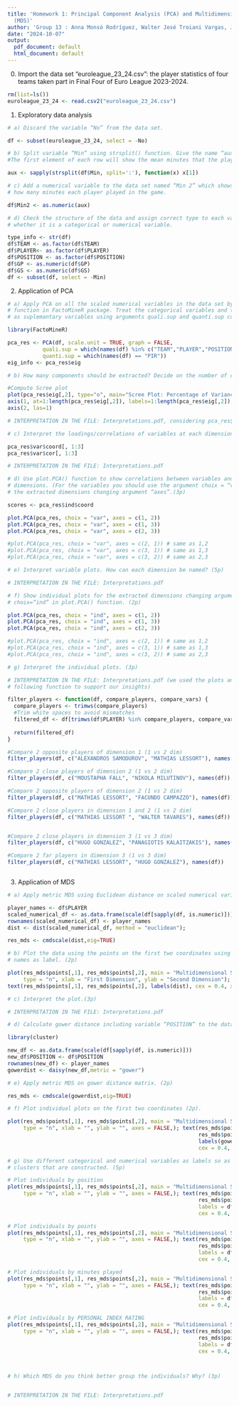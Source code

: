 ```yaml
---
title: 'Homework 1: Principal Component Analysis (PCA) and Multidimensional Scaling
  (MDS)'
author: 'Group 13 : Anna Monsó Rodríguez, Walter José Troiani Vargas, Joan Acero Pousa'
date: "2024-10-07"
output:
  pdf_document: default
  html_document: default
---
```


0. Import the data set “euroleague_23_24.csv”: the player statistics of four teams taken part in Final Four of Euro League 2023-2024.
```r

rm(list=ls())
euroleague_23_24 <- read.csv2("euroleague_23_24.csv")

```

1. Exploratory data analysis

```r
# a) Discard the variable “No” from the data set.

df <- subset(euroleague_23_24, select = -No)

```
 

```r
# b) Split variable “Min” using strsplit() function. Give the name “aux” to the output. 
#The first element of each row will show the mean minutes that the player played in total. (1p)

aux <- sapply(strsplit(df$Min, split=':'), function(x) x[1])


```


```r
# c) Add a numerical variable to the data set named “Min 2” which shows on average 
# how many minutes each player played in the game.

df$Min2 <- as.numeric(aux)

```



```r
# d) Check the structure of the data and assign correct type to each variable considering 
# whether it is a categorical or numerical variable.

type_info <- str(df)
df$TEAM <- as.factor(df$TEAM)
df$PLAYER<- as.factor(df$PLAYER)
df$POSITION <- as.factor(df$POSITION)
df$GP <- as.numeric(df$GP)
df$GS <- as.numeric(df$GS)
df <- subset(df, select = -Min)

```


2. Application of PCA

```r
# a) Apply PCA on all the scaled numerical variables in the data set by using PCA() 
# function in FactoMineR package. Treat the categorical variables and the variable “PIR” 
# as suplemantary variables using arguments quali.sup and quanti.sup correctly. (3p)

library(FactoMineR)

pca_res <- PCA(df, scale.unit = TRUE, graph = FALSE, 
           quali.sup = which(names(df) %in% c("TEAM","PLAYER","POSITION")),  
           quanti.sup = which(names(df) == "PIR")) 
eig_info <- pca_res$eig

```

```r

# b) How many components should be extracted? Decide on the number of components considering eigenvalues. (3p)

#Compute Scree plot
plot(pca_res$eig[,2], type="o", main="Scree Plot: Percentage of Variance by Component", xlab="Number of components", ylab="Percentage of variance", col="blue", pch=16, xaxt="n", yaxt="n")
axis(1, at=1:length(pca_res$eig[,2]), labels=1:length(pca_res$eig[,2]), las=1)
axis(2, las=1)

# INTERPRETATION IN THE FILE: Interpretations.pdf, considering pca_res$eig and the scree plot

```


```r

# c) Interpret the loadings/correlations of variables at each dimension (3p).

pca_res$var$coord[, 1:3]
pca_res$var$cor[, 1:3]

# INTERPRETATION IN THE FILE: Interpretations.pdf

```


```r
# d) Use plot.PCA() function to show correlations between variables and the extracted 
# dimensions. (For the variables you should use the argument choix = “var”). Plot all
# the extracted dimensions changing argument “axes”.(3p)

scores <- pca_res$ind$coord

plot.PCA(pca_res, choix = "var", axes = c(1, 2))
plot.PCA(pca_res, choix = "var", axes = c(1, 3))
plot.PCA(pca_res, choix = "var", axes = c(2, 3)) 

#plot.PCA(pca_res, choix = "var", axes = c(2, 1)) # same as 1,2
#plot.PCA(pca_res, choix = "var", axes = c(3, 1)) # same as 1,3
#plot.PCA(pca_res, choix = "var", axes = c(3, 2)) # same as 2,3


```

```r
# e) Interpret variable plots. How can each dimension be named? (5p)

# INTERPRETATION IN THE FILE: Interpretations.pdf

```


```r
# f) Show individual plots for the extracted dimensions changing argumennt 
# choix=“ind” in plot.PCA() function. (2p)

plot.PCA(pca_res, choix = "ind", axes = c(1, 2))
plot.PCA(pca_res, choix = "ind", axes = c(1, 3))
plot.PCA(pca_res, choix = "ind", axes = c(2, 3)) 

#plot.PCA(pca_res, choix = "ind", axes = c(2, 1)) # same as 1,2
#plot.PCA(pca_res, choix = "ind", axes = c(3, 1)) # same as 1,3
#plot.PCA(pca_res, choix = "ind", axes = c(3, 2)) # same as 2,3


```

```r
# g) Interpret the individual plots. (3p)

# INTERPRETATION IN THE FILE: Interpretations.pdf (we used the plots and the 
# following function to support our insights)

filter_players <- function(df, compare_players, compare_vars) {
  compare_players <- trimws(compare_players)
  #Trim white spaces to avoid mismatches
  filtered_df <- df[trimws(df$PLAYER) %in% compare_players, compare_vars, drop = FALSE]
  
  return(filtered_df)
}

#Compare 2 opposite players of dimension 1 (1 vs 2 dim)
filter_players(df, c("ALEXANDROS SAMODUROV", "MATHIAS LESSORT"), names(df))

#Compare 2 close players of dimension 2 (1 vs 2 dim)
filter_players(df, c("MOUSTAPHA FALL", "NIKOLA MILUTINOV"), names(df))

#Compare 2 opposite players of dimension 2 (1 vs 2 dim)
filter_players(df, c("MATHIAS LESSORT", "FACUNDO CAMPAZZO"), names(df))

#Compare 2 close players in dimension 1 and 2 (1 vs 2 dim)
filter_players(df, c("MATHIAS LESSORT ", "WALTER TAVARES"), names(df))


#Compare 2 close players in dimension 3 (1 vs 3 dim)
filter_players(df, c("HUGO GONZALEZ", "PANAGIOTIS KALAITZAKIS"), names(df))

#Compare 2 far players in dimension 3 (1 vs 3 dim)
filter_players(df, c("MATHIAS LESSORT", "HUGO GONZALEZ"), names(df))



```

3. Application of MDS

```r

# a) Apply metric MDS using Euclidean distance on scaled numerical variables. (2p)

player_names <- df$PLAYER
scaled_numerical_df <- as.data.frame(scale(df[sapply(df, is.numeric)]))
rownames(scaled_numerical_df) <- player_names
dist <- dist(scaled_numerical_df, method = "euclidean");

res_mds <- cmdscale(dist,eig=TRUE) 


```

```r

# b) Plot the data using the points on the first two coordinates using players 
# names as label. (2p)

plot(res_mds$points[,1], res_mds$points[,2], main = "Multidimensional Scaling Plot", 
     type = "n", xlab = "First Dimension", ylab = "Second Dimension"); 
text(res_mds$points[,1], res_mds$points[,2], labels(dist), cex = 0.4, xpd = TRUE)

```

```r

# c) Interpret the plot.(3p)

# INTERPRETATION IN THE FILE: Interpretations.pdf

```


```r

# d) Calculate gower distance including variable “POSITION” to the data matrix. (3p)

library(cluster)

new_df <- as.data.frame(scale(df[sapply(df, is.numeric)]))
new_df$POSITION <- df$POSITION
rownames(new_df) <- player_names
gowerdist <- daisy(new_df,metric = "gower")

```


```r

# e) Apply metric MDS on gower distance matrix. (2p)

res_mds <- cmdscale(gowerdist,eig=TRUE) 


```


```r

# f) Plot individual plots on the first two coordinates (2p).

plot(res_mds$points[,1], res_mds$points[,2], main = "Multidimensional Scaling Plot",
     type = "n", xlab = "", ylab = "", axes = FALSE,); text(res_mds$points[,1],
                                                            res_mds$points[,2], 
                                                            labels(gowerdist), 
                                                            cex = 0.4, xpd = TRUE)


```


```r

# g) Use different categorical and numerical variables as labels so as to explain 
# clusters that are constructed. (5p)

# Plot individuals by position 
plot(res_mds$points[,1], res_mds$points[,2], main = "Multidimensional Scaling Plot",
     type = "n", xlab = "", ylab = "", axes = FALSE,); text(res_mds$points[,1], 
                                                            res_mds$points[,2], 
                                                            labels = df$POSITION, 
                                                            cex = 0.4, xpd = TRUE)

# Plot individuals by points
plot(res_mds$points[,1], res_mds$points[,2], main = "Multidimensional Scaling Plot", 
     type = "n", xlab = "", ylab = "", axes = FALSE,); text(res_mds$points[,1], 
                                                            res_mds$points[,2], 
                                                            labels = df$PTS, 
                                                            cex = 0.4, xpd = TRUE)

# Plot individuals by minutes played
plot(res_mds$points[,1], res_mds$points[,2], main = "Multidimensional Scaling Plot", 
     type = "n", xlab = "", ylab = "", axes = FALSE,); text(res_mds$points[,1], 
                                                            res_mds$points[,2], 
                                                            labels = df$Min2, 
                                                            cex = 0.4, xpd = TRUE)

# Plot individuals by PERSONAL INDEX RATING
plot(res_mds$points[,1], res_mds$points[,2], main = "Multidimensional Scaling Plot",
     type = "n", xlab = "", ylab = "", axes = FALSE,); text(res_mds$points[,1], 
                                                            res_mds$points[,2], 
                                                            labels = df$PIR, 
                                                            cex = 0.4, xpd = TRUE)




```

```r

# h) Which MDS do you think better group the individuals? Why? (3p)


# INTERPRETATION IN THE FILE: Interpretations.pdf


```


